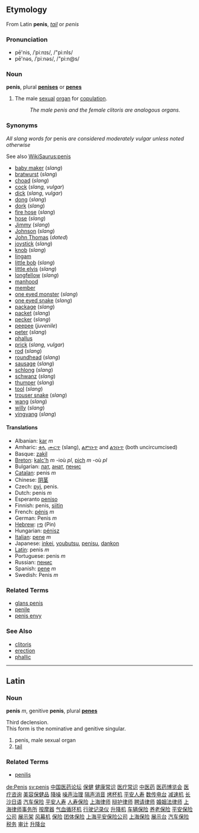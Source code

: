 ==Etymology==
From Latin '''penis''', ''[[tail]]'' or ''penis''

===Pronunciation===
*pē'nis, /ˈpiːnɪs/, /"pi:nIs/
*pē'nəs, /ˈpiːnəs/, /"pi:n@s/

===Noun===
'''penis''', plural '''[[penises]]''' or '''[[penes]]'''

# The male [[sexual]] [[organ]] for [[copulation]].
#:''The male penis and the female clitoris are analogous organs.''

===Synonyms===
''All slang words for'' penis ''are considered moderately vulgar unless noted otherwise''

See also [[WikiSaurus:penis]]
*[[baby maker]] (''slang'')
*[[bratwurst]] (''slang'')
*[[choad]] (''slang'')
*[[cock]] (''slang, vulgar'')
*[[dick]] (''slang'', ''vulgar'')
*[[dong]] (''slang'')
*[[dork]] (''slang'')
*[[fire hose]] (''slang'')
*[[hose]] (''slang'')
*[[Jimmy]] (''slang'')
*[[Johnson]] (''slang'')
*[[John Thomas]] (''dated'') <!-- Or is it still used outside Lady Chatterley's Lover? -->
*[[joystick]] (''slang'')
*[[knob]] (''slang'')
*[[lingam]]
*[[little bob]] (''slang'')
*[[little elvis]] (''slang'')
*[[longfellow]] (''slang'')
*[[manhood]]
*[[member]]
*[[one eyed monster]] (''slang'')
*[[one eyed snake]] (''slang'')
*[[package]] (''slang'')
*[[packet]] (''slang'')
*[[pecker]] (''slang'')
*[[peepee]] (''juvenile'')
*[[peter]] (''slang'')
*[[phallus]]
*[[prick]] (''slang, vulgar'')
*[[rod]] (''slang'')
*[[roundhead]] (''slang'')
*[[sausage]] (''slang'')
*[[schlong]] (''slang'')
*[[schwanz]] (''slang'')
*[[thumper]] (''slang'')
*[[tool]] (''slang'')
*[[trouser snake]] (''slang'')
*[[wang]] (''slang'')
*[[willy]] (''slang'')
*[[yingyang]] (''slang'')



==== Translations ====
*Albanian: [[kar]] ''m''
*Amharic: [[ቁላ]], [[ሙርጥ]] (slang), [[ልምቡጥ]] and [[ልንቡጥ]] (both uncircumcised)
*Basque: [[zakil]]
*[[Breton]]: [[kalc'h]] ''m'' -ioù ''pl'', [[pich]] ''m'' -où ''pl''
*Bulgarian: [[лат]], [[анат]], [[пенис]]
*[[Catalan]]: penis ''m''
*Chinese: [[阴茎]]
*Czech: [[pyj]], penis.
*Dutch: penis ''m''
*Esperanto [[peniso]]
*Finnish: penis, [[siitin]]
*French: [[pénis]] ''m''
*German: Penis ''m''
*[[Hebrew]]: [[פין]] (Pin)
*Hungarian: [[pénisz]]
*[[Italian]]: [[pene]] ''m''
*Japanese: [[inkei]], [[youbutsu]], [[penisu]], [[dankon]]
*[[Latin]]: penis ''m''
*Portuguese: penis ''m''
*Russian: [[пенис]]
*Spanish: [[pene]] ''m''
*Swedish: Penis ''m''

=== Related Terms ===
*[[glans penis]]
*[[penile]]
*[[penis envy]]

===See Also===
*[[clitoris]]
*[[erection]]
*[[phallic]]

----

==Latin==

===Noun===
'''penis''' ''m'', genitive '''penis''', plural '''[[penes]]'''

Third declension.<br>
This form is the nominative and genitive singular.

# penis, male sexual organ
# [[tail]]

===Related Terms===
*[[penilis]]

[[de:Penis]]
[[sv:penis]]
[http://www.a688.net/acrm.htm 中国医药论坛]
[http://www.a688.net/add.htm 保健]
[http://www.a688.net/add2.htm 健康常识]
[http://www.a688.net/add1.htm 医疗常识]
[http://www.a688.net/amarketingsoft1.htm 中医药]
[http://www.a688.net/amarketingsoft2.htm 医药博览会]
[http://www.a688.net/amarketingsoft3.htm 医疗咨询]
[http://www.a688.net/amarketingsoft4.htm 美容保健品]
[http://www.a688.net/amarketingsoft5.htm 降噪]
[http://www.a688.net/amarketingsoft8.htm 噪声治理]
[http://www.a688.net/aspprocess.htm 隔声消音]
[http://www.a688.net/aspprocess1.htm 烤杯机]
[http://www.a688.net/aspprocess2.htm 平安人寿]
[http://www.a688.net/bbmarketingsoft1.htm 数传电台]
[http://www.a688.net/bbmarketingsoft3.htm 减速机]
[http://www.a688.net/bbmarketingsoft5.htm 长沙日语]
[http://www.a688.net/bmarketingsoft7.htm 汽车保险]
[http://www.a688.net/bmarketingsoft71.htm 平安人寿]
[http://www.a688.net/bmarketingsoft8.htm 人寿保险]
[http://www.a688.net/fax.htm 上海律师]
[http://www.a688.net/fax1.htm 辩护律师]
[http://www.a688.net/fax2.htm 聘请律师]
[http://www.a688.net/index1.htm 婚姻法律师]
[http://www.a688.net/info1.htm 上海律师事务所]
[http://www.a688.net/info2.htm 按摩器]
[http://www.a688.net/info3.htm 气血循环机]
[http://www.a688.net/info4.htm 行驶记录仪]
[http://www.a688.net/info5.htm 升降机]
[http://www.a688.net/nous.htm 车辆保险]
[http://www.a688.net/nous1.htm 养老保险]
[http://www.a688.net/nous2.htm 平安保险公司]
[http://www.a688.net/nous3.htm 展示架]
[http://www.a688.net/nous30.htm 风幕机]
[http://www.a688.net/nous31.htm 保险]
[http://www.a688.net/nous32.htm 团体保险]
[http://www.a688.net/nous33.htm 上海平安保险公司]
[http://www.a688.net/nous34.htm 上海保险]
[http://www.a688.net/nous35.htm 展示台]
[http://www.a688.net/nous36.htm 汽车保险]
[http://www.a688.net/bmarketingsoft3.htm 税务]
[http://www.a688.net/bmarketingsoft5.htm 审计]
[http://www.a688.net/bmarketingsoft1.htm 升降台]